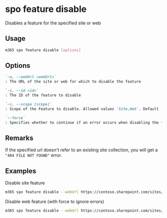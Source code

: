 
# spo feature disable

Disables a feature for the specified site or web

## Usage

```sh
m365 spo feature disable [options]
```

## Options

```md defintion-list
`-u, --webUrl <webUrl>`
: The URL of the site or web for which to disable the feature

`-i, --id <id>`
: The ID of the feature to disable

`-s, --scope [scope]`
: Scope of the Feature to disable. Allowed values `Site,Web`. Default `Web`

`--force`
: Specifies whether to continue if an error occurs when disabling the feature
```

<Global />

## Remarks

If the specified url doesn't refer to an existing site collection, you will get a `"404 FILE NOT FOUND"` error.

## Examples

Disable site feature

```sh
m365 spo feature disable --webUrl https://contoso.sharepoint.com/sites/salis --id 915c240e-a6cc-49b8-8b2c-0bff8b553ed3 --scope Site
```

Disable web feature (with force to ignore errors)

```sh
m365 spo feature disable --webUrl https://contoso.sharepoint.com/sites/salis --id 00bfea71-5932-4f9c-ad71-1557e5751100 --scope Web --force
```
